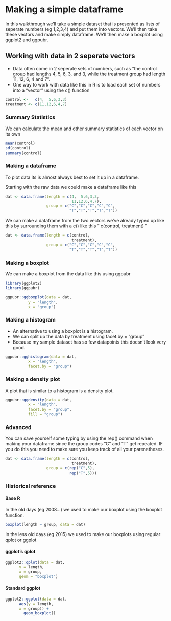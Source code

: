 # Making a simple dataframe

In this walkthrough we'll take a simple dataset that is presented as lists of seperate numbers (eg 1,2,3,4) and put them into vectors.  We'll then take these vectors and make simply dataframe.  We'll then make a boxplot using ggplot2 and ggpubr.


## Working with data in 2 seperate vectors

* Data often come in 2 seperate sets of numbers, such as "the control group had lengths 4, 5, 6, 3, and 3, while the treatment group had length 11, 12, 6, 4 and 7".
* One way to work with data like this in R is to load each set of numbers into a "vector" using the c() function

```r
control <-   c(4,  5,6,3,3)
treatment <- c(11,12,6,4,7)
```


### Summary Statistics

We can calculate the mean and other summary statistics of each vector on its own

```r
mean(control)
sd(control)
summary(control)
```

### Making a dataframe

To plot data its is almost always best to set it up in a dataframe.

Starting with the raw data we could make a dataframe like this

```r
dat <- data.frame(length = c(4,  5,6,3,3,
                             11,12,6,4,7),
                  group = c("C","C","C","C","C",
                            "T","T","T","T","T"))
```



We can make a dataframe from the two vectors we've already typed up like this by surrounding them with a c() like this " c(control, treatment) "


```r
dat <- data.frame(length = c(control, 
                             treatment),
                  group = c("C","C","C","C","C",
                            "T","T","T","T","T"))
```


### Making a boxplot

We can make a boxplot from the data like this using ggpubr

```r
library(ggplot2)
library(ggpubr)

ggpubr::ggboxplot(data = dat,
          y = "length",
          x = "group")
```


### Making a histogram

* An alternative to using a boxplot is a histogram.
* We can split up the data by treatment using facet.by = "group"
* Because my sample dataset has so few datapoints this doesn't look very good.

```r
ggpubr::gghistogram(data = dat,
          x = "length",
          facet.by = "group")
```

### Making a density plot

A plot that is similar to a histogram is a density plot.  
```r
ggpubr::ggdensity(data = dat,
          x = "length",
          facet.by = "group",
          fill = "group")
```



### Advanced

You can save yourself some typing by using the rep() command when making your dataframe since the group codes "C" and "T" get repeated.  IF you do this you need to make sure you keep track of all your parenetheses.

```r
dat <- data.frame(length = c(control, 
                             treatment),
                  group = c(rep("C",5),
                            rep("T",5)))
```


### Historical reference


#### Base R
In the old days (eg 2008...) we used to make our boxplot using the boxplot function.

```r
boxplot(length ~ group, data = dat)
```


In the less old days (eg 2015) we used to make our boxplots using regular qplot or ggplot

#### ggplot's qplot 
```r
ggplot2::qplot(data = dat,
      y = length,
      x = group,
      geom = "boxplot")
```


#### Standard ggplot
```r
ggplot2::ggplot(data = dat,
      aes(y = length,
      x = group)) +
        geom_boxplot()
```

